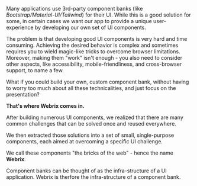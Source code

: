 
Many applications use 3rd-party component banks (like *Bootstrap/Material-UI/Tailwind*) for their UI.
While this is a good solution for some, in certain cases we want our app to provide a
unique user-experience by developing our own set of UI components.

The problem is that developing good UI components is very hard and time consuming.
Achieving the desired behavior is complex and sometimes requires you to wield
magic-like tricks to overcome browser limitations.
Moreover, making them "work" isn't enough - you also need to consider other aspects, like
accessibility, mobile-friendliness, and cross-browser support, to name a few.

What if you could build your own, custom component bank, without having to worry too much
about all these technicalities, and just focus on the presentation?

**That's where Webrix comes in.**

<Layers/>

After building numerous UI components, we realized that there are many common challenges
that can be solved once and reused everywhere.

We then extracted those solutions into a set of small, single-purpose components, each aimed at overcoming
a specific UI challenge.

We call these components "the bricks of the web" - hence the name **Webrix**.

Component banks can be thought of as the infra-structure of a UI application.
Webrix is therfore the infra-structure of a component bank.